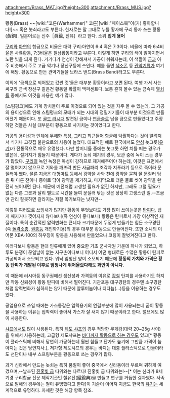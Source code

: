 attachment:/Brass_MAT.jpg?height=300 attachment:/Brass_MUS.jpg?height=300

황동(Brass)
~~[wiki:"코른(Warhammer)" 코른][wiki:"페이스북"이(가) 좋아합니다!]~~
혹은 놋쇠라고도 부른다. 한자로는 말 그대로 누를 황자에 구리 동자 쓰는 황동(黃銅). 일본어로는 신주［眞鍮, 진유］라고 한다. 소위 '''업계 용어'''

[[구리]]와 [[아연]]의 합금으로 비율은 대략 구리:아연이 6:4 혹은 7:3이다. 비율에 따라 6:4비율은 사륙황동, 7:3비율은 칠삼황동이라고 부른다. 이렇게 하면 구리의 색이 밝아지면서 노란 빛을 띄게 된다. 거기다가 연성이 강해져서 가공이 쉬워지는데, 이 색깔이 [[금]]과 아주 비슷해서 주로 고급 악기나 장신구등에 쓰인다. 예를 들면 [[색소폰]] 등 [[관악기]]류가 여기에 해당. 황동으로 만든 관악기들을 브라스 밴드(Brass Band)라고도 부른다.

이외에 '금색으로 되어있고 값싼 것'들은 대부분 황동이라고 보면 된다. 여행 가서 사는 싸구려 금색 장신구 같은건 황동일 확률이 백퍼센트다. 보통 흔히 볼수 있는 금속제 [[열쇠]]들 중에서도 이것을 사용한 예가 많다.

[스팀펑크]에도 기계 장치들이 주로 이것으로 되어 있는 것을 자주 볼 수 있는데, 그 가공의 용이성으로 인해 스팀펑크의 모태가 되는 시대의 정밀기기들이 대부분 이것으로 만들어졌기 때문이다. 또 [[골드 러시]]때 발견된 금이나 [[연금술]]로 납을 금으로 만들었다고 주장하던 것들은 사실 대부분이 황동으로 사기치는 것이었다고 한다.

가공의 용이성과 인체에 무해한 특성, 그리고 최근들어 항균에 탁월하다는 것이 알려져서 식기나 고깃집 불판으로의 사용이 늘었다. 대표적인 예로 한국에서도 [[안성]] 놋그릇([[유기]])가 전통적으로 매우 유명했다. 다만 할머니들 중에는 놋그릇 하면 치를 떠는 경우가 많은데, 설거지가 힘들기 때문이다. 게다가 놋쇠 제기의 경우, 보관 중에 녹이 스는 경우가 많았다. [[구리]]의 녹인 녹청은 독성이 강하므로 제거해주어야 하는데, 이것은 표면에서 잘 떨어지지 않으므로 기와를 깨뜨려 만든 사금파리 조각과 지푸라기 등으로 죽어라 문질러야 했다. 물론 지금은 대형마트 등에서 광약을 사와 천에 광약을 묻혀 잘 문질러 닦은 뒤 다른 천이나 종이로 닦아 광약을 제거하고, 마지막으로 더운 물로 씻어 광약을 완전히 씻어내면 된다. 때문에 예전처럼 고생할 필요가 없긴 하지만, 그래도 그럴 필요가 없는 다른 그릇과 달리 별도로 시간을 들여 문질러 닦는 것은 상당히 고생스런 일.--조금만 관리 잘못하면 갈라지는 저질 목기보다는 낫지만--

이렇듯 여러모로 쓰임새가 많지만 황동이 무엇보다도 가장 많이 쓰이는곳은 [[탄피]]다. 쉽게 깨지거나 찢어지지 않다보니(즉 연성이 좋다보니) 황동은 탄피로서 가장 이상적인 재질이다.
특히 순간적인 압력변화는 큰데다 크기때문에 두껍게 만들기는 힘든 소구경탄(즉 [[돌격소총]], [[권총]]등 개인화기용)의 경우 대부분 황동으로 만들어진다.
또한 소니의 이어폰 XBA-100의 하우징이 황동을 사용해서 만들었으나 코팅이 잘벗겨진다고 한다.

이러다보니 황동은 현대 인류에게 있어 중요한 기초 군사자원 가운데 하나가 되었고, 하루도 분쟁이 끊일날이 없는 지구촌이다보니 어디서 어떤 형태로든 수많은 황동이 탄피로 가공되어서 소모되고 있다. 워낙 엄청난 양이 소모되기 때문에 '''황동의 가치와 가격은 황동 탄피가 개발된 이후로 엄청나게 뛰어올랐다해도 과언이 아니다.'''

이 때문에 러시아등 동구권에선 생산성과 가격등의 이유로  [[강철]] 탄피를 사용하기도 하지만 작동 신뢰성이 황동 탄피에 비해서 떨어진다. 기관포등 대구경탄의 경우엔 소구경탄처럼 압력변화가 심하지는 않기 때문에 알루미늄이나 티타늄(...)등을 이용하는 경우도 있다.

공업용으로 쓰일 때에는 가스통같은 압력용기의 연결부분에 많이 사용되는데 굳이 황동을 사용하는 이유는 접착력이 좋아서 가스가 잘 새지 않기 때문이라고 한다. 밸브에도 많이 사용한다.

[[샤프 펜슬|샤프]]에서도 많이 사용된다. 특히 [[제도 샤프]]의 경우 적당한 무게감(대략 20~25g 사이)을 위해서 사용하는데, 고급형 제도샤프는 [[로트링 600|바디까지 황동으로 하는 경우]]도 있고[* 황동이 플라스틱에 비해서 당연히 가공하는데 훨씬 힘들고 단가도 높기에 그만큼 가격이 높아지는 것은 당연지사.], 저가형 제도샤프의 경우는 바디는 대충 플라스틱으로 만들더라도 선단이나 내부 스프링부분을 황동으로 쓰는 경우가 많다.

과거 신라에서 만드는 놋쇠는 특히 품질이 좋아 중국에서 신라동이라 부르며 귀하게 여겼으며,--날조된 [[진홍빛 금]] 따위와는 다르다! 진홍빛 금 따위와는!--[* 이는 신라가 8세기경 구리합금 전문 제작기관인 철유전(鐵鍮典)을 만들고 연구를 거듭한 결과였다. 사족으로 발해의 경우에는 철이 유명했다고 한다]이 기술이 이어져 지금도 한국의 [[유기]]는 세계적으로 유명하다. 자세한 것은 해당 항목 참조.
